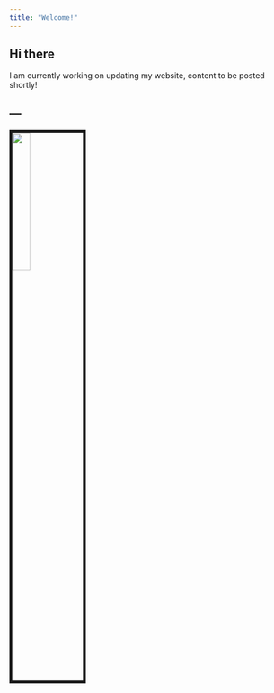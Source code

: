 ```yaml
---
title: "Welcome!"
---
```


## Hi there
I am currently working on updating my website, content to be posted shortly! 

---
---



<img src="ggm.jpeg" style="width:25%; border:5px solid; margin-right: 20px" align="left">


